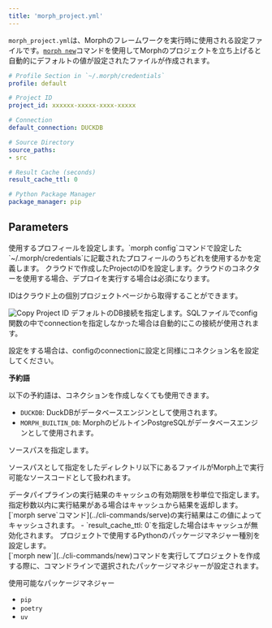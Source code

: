 ```yaml
---
title: 'morph_project.yml'
---
```


`morph_project.yml`は、Morphのフレームワークを実行時に使用される設定ファイルです。[`morph new`](../cli-commands/new)コマンドを使用してMorphのプロジェクトを立ち上げると自動的にデフォルトの値が設定されたファイルが作成されます。

```yaml
# Profile Section in `~/.morph/credentials`
profile: default

# Project ID
project_id: xxxxxx-xxxxx-xxxx-xxxxx

# Connection
default_connection: DUCKDB

# Source Directory
source_paths:
- src

# Result Cache (seconds)
result_cache_ttl: 0

# Python Package Manager
package_manager: pip
```

## Parameters

<ParamField body="profile" type="string" default="default">
使用するプロフィールを設定します。`morph config`コマンドで設定した`~/.morph/credentials`に記載されたプロフィールのうちどれを使用するかを定義します。
</ParamField>

<ParamField body="project_id" type="string" default="null">
クラウドで作成したProjectのIDを設定します。クラウドのコネクターを使用する場合、デプロイを実行する場合は必須になります。

IDはクラウド上の個別プロジェクトページから取得することができます。

<img src="/assets/images/reference/framework/copy-project-id.png" alt="Copy Project ID" />
</ParamField>

<ParamField body="default_connection" type="string" default="DUCKDB">
デフォルトのDB接続を指定します。SQLファイルでconfig関数の中でconnectionを指定しなかった場合は自動的にこの接続が使用されます。

設定をする場合は、configのconnectionに設定と同様にコネクション名を設定してください。

**予約語**

以下の予約語は、コネクションを作成しなくても使用できます。

- `DUCKDB`: DuckDBがデータベースエンジンとして使用されます。
- `MORPH_BUILTIN_DB`: MorphのビルトインPostgreSQLがデータベースエンジンとして使用されます。

</ParamField>

<ParamField body="source_paths" type="string" default="src">
ソースパスを指定します。

ソースパスとして指定をしたディレクトリ以下にあるファイルがMorph上で実行可能なソースコードとして扱われます。
</ParamField>

<ParamField body="result_cache_ttl" type="integer" default="0">
データパイプラインの実行結果のキャッシュの有効期限を秒単位で指定します。
指定秒数以内に実行結果がある場合はキャッシュから結果を返却します。
[`morph serve`コマンド](../cli-commands/serve)の実行結果はこの値によってキャッシュされます。
- `result_cache_ttl: 0`を指定した場合はキャッシュが無効化されます。
</ParamField>

<ParamField body="package_manager" type="string" default="pip">
プロジェクトで使用するPythonのパッケージマネジャー種別を設定します。<br/>
[`morph new`](../cli-commands/new)コマンドを実行してプロジェクトを作成する際に、コマンドラインで選択されたパッケージマネジャーが設定されます。

使用可能なパッケージマネジャー
- `pip`
- `poetry`
- `uv`
</ParamField>
